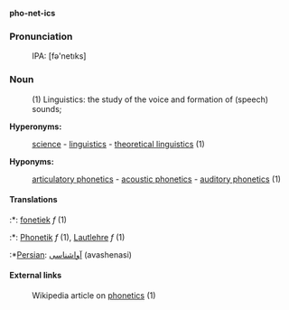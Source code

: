 '''pho-net-ics'''
===Pronunciation===
:IPA: [fə'netıks]

===Noun===
:(1) Linguistics: the study of the voice and formation of (speech) sounds;

'''Hyperonyms:'''
:[[science]] - [[linguistics]] - [[theoretical linguistics]] (1)

'''Hyponyms:'''
:[[articulatory phonetics]] - [[acoustic phonetics]] - [[auditory phonetics]] (1)

==== Translations ====
:*{{msg:nl}}: [[fonetiek]] ''f'' (1)
:*{{msg:de}}: [[Phonetik]] ''f'' (1), [[Lautlehre]] ''f'' (1)
:*[[Persian]]: [[آواشناسی]] (avashenasi)

====External links====
:Wikipedia article on [[w:en:phonetics|phonetics]] (1)